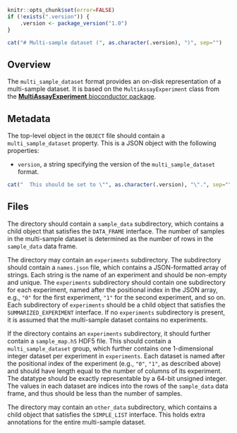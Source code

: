 ```r
knitr::opts_chunk$set(error=FALSE)
if (!exists(".version")) {
    .version <- package_version("1.0")
}
```

```r
cat("# Multi-sample dataset (", as.character(.version), ")", sep="")
```

## Overview

The `multi_sample_dataset` format provides an on-disk representation of a multi-sample dataset.
It is based on the `MultiAssayExperiment` class from the [**MultiAssayExperiment** bioconductor package](https://bioconductor.org/packages/MultiAssayExperiment).

## Metadata

The top-level object in the `OBJECT` file should contain a `multi_sample_dataset` property.
This is a JSON object with the following properties:

- `version`, a string specifying the version of the `multi_sample_dataset` format.
```r
cat("  This should be set to \"", as.character(.version), "\".", sep="")
```

## Files

The directory should contain a `sample_data` subdirectory, which contains a child object that satisfies the `DATA_FRAME` interface.
The number of samples in the multi-sample dataset is determined as the number of rows in the `sample_data` data frame.

The directory may contain an `experiments` subdirectory.
The subdirectory should contain a `names.json` file, which contains a JSON-formatted array of strings.
Each string is the name of an experiment and should be non-empty and unique.
The `experiments` subdirectory should contain one subdirectory for each experiment, named after the positional index in the JSON array, e.g., `"0"` for the first experiment, `"1"` for the second experiment, and so on.
Each subdirectory of `experiments` should be a child object that satisfies the `SUMMARIZED_EXPERIMENT` interface.
If no `experiments` subdirectory is present, it is assumed that the multi-sample dataset contains no experiments.

If the directory contains an `experiments` subdirectory, it should further contain a `sample_map.h5` HDF5 file.
This should contain a `multi_sample_dataset` group, which further contains one 1-dimensional integer dataset per experiment in `experiments`.
Each dataset is named after the positional index of the experiment (e.g., `"0"`, `"1"`, as described above) and should have length equal to the number of columns of its experiment.
The datatype should be exactly representable by a 64-bit unsigned integer.
The values in each dataset are indices into the rows of the `sample_data` data frame, and thus should be less than the number of samples.

The directory may contain an `other_data` subdirectory, which contains a child object that satisfies the `SIMPLE_LIST` interface.
This holds extra annotations for the entire multi-sample dataset.
